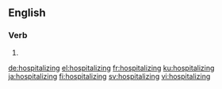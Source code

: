 ==English==

===Verb===
{{head|en|present participle}}

# {{present participle of|hospitalize|lang=en}}

[[de:hospitalizing]]
[[el:hospitalizing]]
[[fr:hospitalizing]]
[[ku:hospitalizing]]
[[ja:hospitalizing]]
[[fi:hospitalizing]]
[[sv:hospitalizing]]
[[vi:hospitalizing]]
